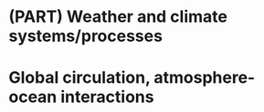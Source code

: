 # (PART) Weather and climate systems/processes {-}

# Global circulation, atmosphere-ocean interactions {#GC}
\chaptermark{GC}